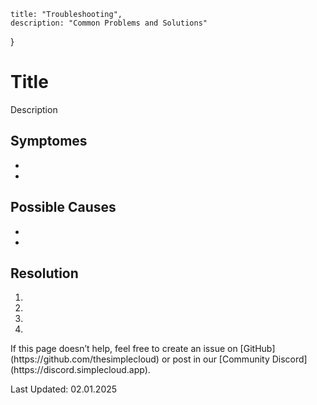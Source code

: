 
    title: "Troubleshooting",
    description: "Common Problems and Solutions"
}

<TroubleShootingHeroPattern />

# Title
Description

## Symptomes
-
-

## Possible Causes
-
-

## Resolution
1.
2.
3.
4.

<Note>
    If this page doesn’t help, feel free to create an issue on [GitHub](https://github.com/thesimplecloud) or post in our [Community Discord](https://discord.simplecloud.app).
</Note>

Last Updated: 02.01.2025